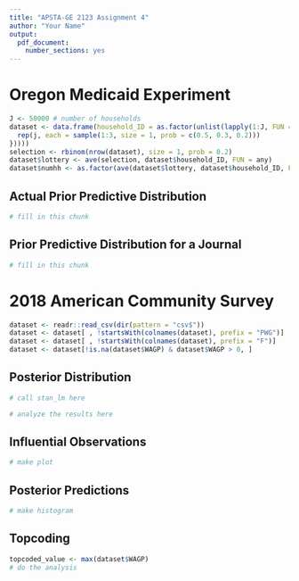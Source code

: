 ```yaml
---
title: "APSTA-GE 2123 Assignment 4"
author: "Your Name"
output: 
  pdf_document: 
    number_sections: yes
---
```


# Oregon Medicaid Experiment

<!-- This is a chunk of R code -->

```r
J <- 50000 # number of households
dataset <- data.frame(household_ID = as.factor(unlist(lapply(1:J, FUN = function(j) {
  rep(j, each = sample(1:3, size = 1, prob = c(0.5, 0.3, 0.2)))
}))))
selection <- rbinom(nrow(dataset), size = 1, prob = 0.2)
dataset$lottery <- ave(selection, dataset$household_ID, FUN = any)
dataset$numhh <- as.factor(ave(dataset$lottery, dataset$household_ID, FUN = length))
```

## Actual Prior Predictive Distribution

```r
# fill in this chunk
```


## Prior Predictive Distribution for a Journal

```r
# fill in this chunk
```


# $2018$ American Community Survey

```r
dataset <- readr::read_csv(dir(pattern = "csv$"))
dataset <- dataset[ , !startsWith(colnames(dataset), prefix = "PWG")]
dataset <- dataset[ , !startsWith(colnames(dataset), prefix = "F")]
dataset <- dataset[!is.na(dataset$WAGP) & dataset$WAGP > 0, ]
```

## Posterior Distribution

```r
# call stan_lm here
```

```r
# analyze the results here
```


## Influential Observations

```r
# make plot
```

## Posterior Predictions

```r
# make histogram
```


## Topcoding

```r
topcoded_value <- max(dataset$WAGP)
# do the analysis
```
